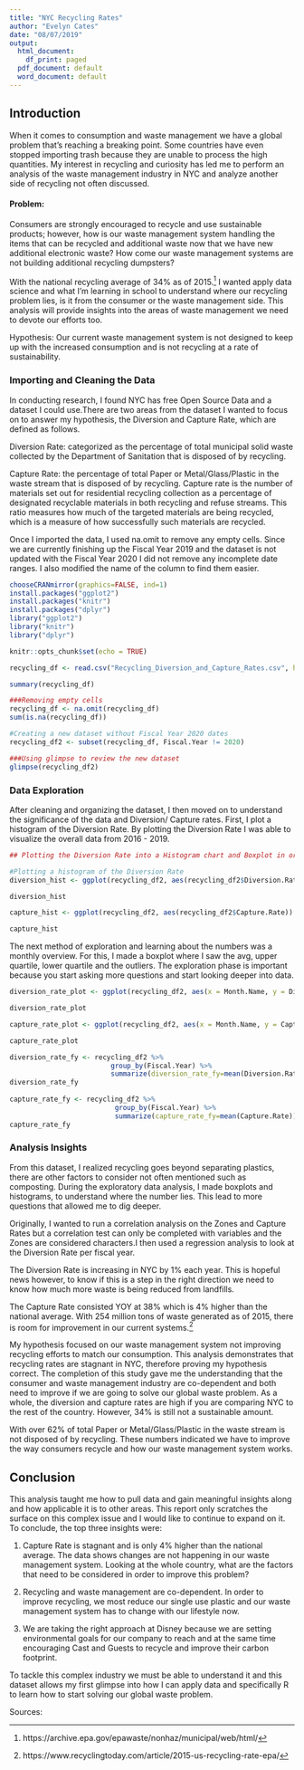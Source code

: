 ```yaml
---
title: "NYC Recycling Rates"
author: "Evelyn Cates"
date: "08/07/2019"
output:
  html_document:
    df_print: paged
  pdf_document: default
  word_document: default
---
```

## **Introduction**
   When it comes to consumption and waste management we have a global problem that's reaching a breaking point. Some countries have even stopped importing trash because they are unable to process the high quantities. My interest in recycling and curiosity has led me to perform an analysis of the waste management industry in NYC and analyze another side of recycling not often discussed.
  
#### **Problem**:
  Consumers are strongly encouraged to recycle and use sustainable products; however, how is our waste management system handling the items that can be recycled and additional waste now that we have new additional electronic waste? How come our waste management systems are not building additional recycling dumpsters?
  
   With the national recycling average of 34% as of 2015.[^1] I wanted apply data science and what I'm learning in school to understand where our recycling problem lies, is it from the consumer or the waste management side. This analysis will provide insights into the areas of waste management we need to devote our efforts too.
  
  Hypothesis: Our current waste management system is not designed to keep up with the increased consumption and is not recycling at a rate of sustainability.
    
### Importing and Cleaning the Data
  In conducting research, I found NYC has free Open Source Data and a dataset I could use.There are two areas from the dataset I wanted to focus on to answer my hypothesis, the Diversion and Capture Rate, which are defined as follows.
  
  Diversion Rate: categorized as the percentage of total municipal solid waste collected by the Department of Sanitation that is disposed of by recycling.  
  
  Capture Rate: the percentage of total Paper or Metal/Glass/Plastic in the waste stream that is disposed of by recycling. Capture rate is the number of materials set out for residential recycling collection as a percentage of designated recyclable materials in both recycling and refuse streams. This ratio measures how much of the targeted materials are being recycled, which is a measure of how successfully such materials are recycled.

Once I imported the data, I used na.omit to remove any empty cells. Since we are currently finishing up the Fiscal Year 2019 and the dataset is not updated with the Fiscal Year 2020 I did not remove any incomplete date ranges. I also modified the name of the column to find them easier. 

```r
chooseCRANmirror(graphics=FALSE, ind=1)
install.packages("ggplot2")
install.packages("knitr")
install.packages("dplyr")
library("ggplot2")
library("knitr") 
library("dplyr")
```
  
```r
knitr::opts_chunk$set(echo = TRUE)

recycling_df <- read.csv("Recycling_Diversion_and_Capture_Rates.csv", header = TRUE, sep = ",", stringsAsFactors = FALSE)

summary(recycling_df)

###Removing empty cells
recycling_df <- na.omit(recycling_df)
sum(is.na(recycling_df))

#Creating a new dataset without Fiscal Year 2020 dates
recycling_df2 <- subset(recycling_df, Fiscal.Year != 2020)

###Using glimpse to review the new dataset
glimpse(recycling_df2)
```
### **Data Exploration**
  After cleaning and organizing the dataset, I then moved on to understand the significance of the data and Diversion/ Capture rates. First, I plot a histogram of the Diversion Rate. By plotting the Diversion Rate I was able to visualize the overall data from 2016 - 2019. 
  
```r
## Plotting the Diversion Rate into a Histogram chart and Boxplot in order to explore the Diversion Rate per month 

#Plotting a histogram of the Diversion Rate 
diversion_hist <- ggplot(recycling_df2, aes(recycling_df2$Diversion.Rate)) + geom_histogram(aes(y = ..density..), binwidth = 0.4, colour= "black", fill = "dark green") + geom_density(alpha = .4, fill = "#FF6666")

diversion_hist

capture_hist <- ggplot(recycling_df2, aes(recycling_df2$Capture.Rate)) + geom_histogram(aes(y = ..density..), binwidth = 0.4, colour= "darkgray", fill = "darkorange4") + geom_density(alpha = .4, fill = "#FF6666")

capture_hist
```

The next method of exploration and learning about the numbers was a monthly overview. For this, I made a boxplot where I saw the avg, upper quartile, lower quartile and the outliers. The exploration phase is important because you start asking more questions and start looking deeper into data.

```r
diversion_rate_plot <- ggplot(recycling_df2, aes(x = Month.Name, y = Diversion.Rate)) + geom_boxplot() + labs(x = "Month", y = "Diversion Rate")

diversion_rate_plot

capture_rate_plot <- ggplot(recycling_df2, aes(x = Month.Name, y = Capture.Rate)) + geom_boxplot() + labs(x = "Month", y = "Capture Rate")

capture_rate_plot

diversion_rate_fy <- recycling_df2 %>%
                         group_by(Fiscal.Year) %>%
                         summarize(diversion_rate_fy=mean(Diversion.Rate))
diversion_rate_fy
 
capture_rate_fy <- recycling_df2 %>%
                          group_by(Fiscal.Year) %>%
                          summarize(capture_rate_fy=mean(Capture.Rate))
capture_rate_fy

```
### Analysis Insights
 From this dataset, I realized recycling goes beyond separating plastics, there are other factors to consider not often mentioned such as composting. During the exploratory data analysis, I made boxplots and histograms, to understand where the number lies. This lead to more questions that allowed me to dig deeper. 
 
 Originally, I wanted to run a correlation analysis on the Zones and Capture Rates but a correlation test can only be completed with variables and the Zones are considered characters.I then used a regression analysis to look at the Diversion Rate per fiscal year.

The Diversion Rate is increasing in NYC by 1% each year. This is hopeful news however, to know if this is a step in the right direction we need to know how much more waste is being reduced from landfills. 

The Capture Rate consisted YOY at 38% which is 4% higher than the national average. With 254 million tons of waste generated as of 2015, there is room for improvement in our current systems.[^2]

My hypothesis focused on our waste management system not improving recycling efforts to match our consumption. This analysis demonstrates that recycling rates are stagnant in NYC, therefore proving my hypothesis correct. The completion of this study gave me the understanding that the consumer and waste management industry are co-dependent and both need to improve if we are going to solve our global waste problem. As a whole, the diversion and capture rates are high if you are comparing NYC to the rest of the country. However, 34% is still not a sustainable amount. 

With over 62% of total Paper or Metal/Glass/Plastic in the waste stream is not disposed of by recycling. These numbers indicated we have to improve the way consumers recycle and how our waste management system works.

## **Conclusion**
This analysis taught me how to pull data and gain meaningful insights along and how applicable it is to other areas. This report only scratches the surface on this complex issue and I would like to continue to expand on it. To conclude, the top three insights were:

1. Capture Rate is stagnant and is only 4% higher than the national average. The data shows changes are not happening in our waste management system. Looking at the whole country, what are the factors that need to be considered in order to improve this problem?

2. Recycling and waste management are co-dependent. In order to improve recycling, we most reduce our single use plastic and our waste management system has to change with our lifestyle now.

3. We are taking the right approach at Disney because we are setting environmental goals for our company to reach and at the same time encouraging Cast and Guests to recycle and improve their carbon footprint. 

  To tackle this complex industry we must be able to understand it and this dataset allows my first glimpse into how I can apply data and specifically R to learn how to start solving our global waste problem.


Sources:

[^1]: https://archive.epa.gov/epawaste/nonhaz/municipal/web/html/

[^2]: https://www.recyclingtoday.com/article/2015-us-recycling-rate-epa/